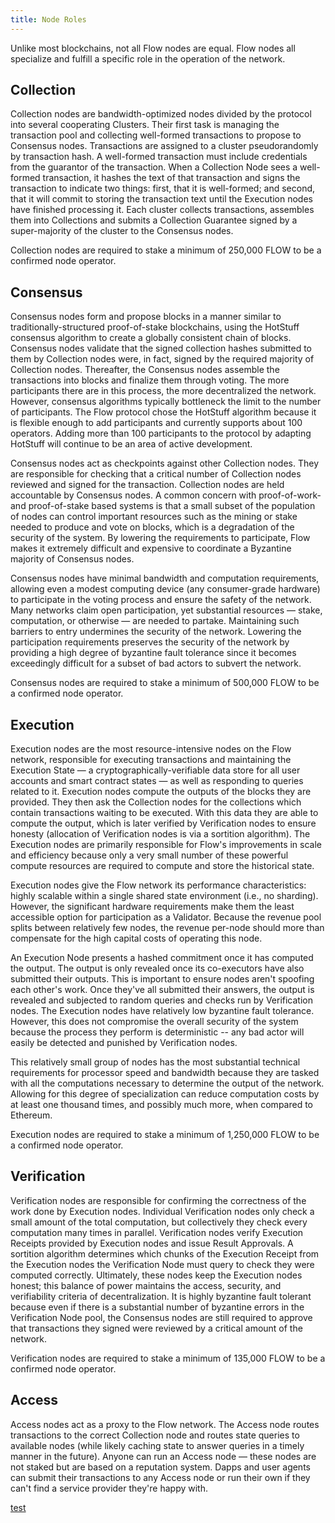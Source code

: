 ```yaml
---
title: Node Roles
---
```


Unlike most blockchains, not all Flow nodes are equal. Flow nodes all specialize and fulfill a specific role in the operation of the network.

<!-- [block:image]
{
  "images": [
    {
      "image": [
        "https://files.readme.io/cd9a005-flow-diagram.gif",
        "flow-diagram.gif",
        900,
        900,
        "#f8f4f1"
      ],
      "caption": "",
      "sizing": "smart"
    }
  ]
}
[/block] -->

<!-- [block:api-header]
{
  "title": "Node Roles"
}
[/block] -->

## Collection

Collection nodes are bandwidth-optimized nodes divided by the protocol into several cooperating Clusters. Their first task is managing the transaction pool and collecting well-formed transactions to propose to Consensus nodes. Transactions are assigned to a cluster pseudorandomly by transaction hash. A well-formed transaction must include credentials from the guarantor of the transaction. When a Collection Node sees a well-formed transaction, it hashes the text of that transaction and signs the transaction to indicate two things: first, that it is well-formed; and second, that it will commit to storing the transaction text until the Execution nodes have finished processing it. Each cluster collects transactions, assembles them into Collections and submits a Collection Guarantee signed by a super-majority of the cluster to the Consensus nodes.

Collection nodes are required to stake a minimum of 250,000 FLOW to be a confirmed node operator.

## Consensus

Consensus nodes form and propose blocks in a manner similar to traditionally-structured proof-of-stake blockchains, using the HotStuff consensus algorithm to create a globally consistent chain of blocks. Consensus nodes validate that the signed collection hashes submitted to them by Collection nodes were, in fact, signed by the required majority of Collection nodes. Thereafter, the Consensus nodes assemble the transactions into blocks and finalize them through voting.
The more participants there are in this process, the more decentralized the network. However, consensus algorithms typically bottleneck the limit to the number of participants. The Flow protocol chose the HotStuff algorithm because it is flexible enough to add participants and currently supports about 100 operators. Adding more than 100 participants to the protocol by adapting HotStuff will continue to be an area of active development.

Consensus nodes act as checkpoints against other Collection nodes. They are responsible for checking that a critical number of Collection nodes reviewed and signed for the transaction. Collection nodes are held accountable by Consensus nodes. A common concern with proof-of-work- and proof-of-stake based systems is that a small subset of the population of nodes can control important resources such as the mining or stake needed to produce and vote on blocks, which is a degradation of the security of the system. By lowering the requirements to participate, Flow makes it extremely difficult and expensive to coordinate a Byzantine majority of Consensus nodes.

Consensus nodes have minimal bandwidth and computation requirements, allowing even a modest computing device (any consumer-grade hardware) to participate in the voting process and ensure the safety of the network. Many networks claim open participation, yet substantial resources — stake, computation, or otherwise — are needed to partake. Maintaining such barriers to entry undermines the security of the network. Lowering the participation requirements preserves the security of the network by providing a high degree of byzantine fault tolerance since it becomes exceedingly difficult for a subset of bad actors to subvert the network.

Consensus nodes are required to stake a minimum of 500,000 FLOW to be a confirmed node operator.

## Execution

Execution nodes are the most resource-intensive nodes on the Flow network, responsible for executing transactions and maintaining the Execution State — a cryptographically-verifiable data store for all user accounts and smart contract states — as well as responding to queries related to it. Execution nodes compute the outputs of the blocks they are provided. They then ask the Collection nodes for the collections which contain transactions waiting to be executed. With this data they are able to compute the output, which is later verified by Verification nodes to ensure honesty (allocation of Verification nodes is via a sortition algorithm). The Execution nodes are primarily responsible for Flow's improvements in scale and efficiency because only a very small number of these powerful compute resources are required to compute and store the historical state.

Execution nodes give the Flow network its performance characteristics: highly scalable within a single shared state environment (i.e., no sharding). However, the significant hardware requirements make them the least accessible option for participation as a Validator. Because the revenue pool splits between relatively few nodes, the revenue per-node should more than compensate for the high capital costs of operating this node.

An Execution Node presents a hashed commitment once it has computed the output. The output is only revealed once its co-executors have also submitted their outputs. This is important to ensure nodes aren't spoofing each other's work. Once they've all submitted their answers, the output is revealed and subjected to random queries and checks run by Verification nodes. The Execution nodes have relatively low byzantine fault tolerance. However, this does not compromise the overall security of the system because the process they perform is deterministic -- any bad actor will easily be detected and punished by Verification nodes.

This relatively small group of nodes has the most substantial technical requirements for processor speed and bandwidth because they are tasked with all the computations necessary to determine the output of the network. Allowing for this degree of specialization can reduce computation costs by at least one thousand times, and possibly much more, when compared to Ethereum.

Execution nodes are required to stake a minimum of 1,250,000 FLOW to be a confirmed node operator.

## Verification

Verification nodes are responsible for confirming the correctness of the work done by Execution nodes. Individual Verification nodes only check a small amount of the total computation, but collectively they check every computation many times in parallel. Verification nodes verify Execution Receipts provided by Execution nodes and issue Result Approvals. A sortition algorithm determines which chunks of the Execution Receipt from the Execution nodes the Verification Node must query to check they were computed correctly. Ultimately, these nodes keep the Execution nodes honest; this balance of power maintains the access, security, and verifiability criteria of decentralization. It is highly byzantine fault tolerant because even if there is a substantial number of byzantine errors in the Verification Node
pool, the Consensus nodes are still required to approve that transactions they signed were reviewed by a critical amount of the network.

Verification nodes are required to stake a minimum of 135,000 FLOW to be a confirmed node operator.

## Access

Access nodes act as a proxy to the Flow network. The Access node routes transactions to the correct Collection node and routes state queries to available nodes (while likely caching state to answer queries in a timely manner in the future). Anyone can run an Access node — these nodes are not staked but are based on a reputation system. Dapps and user agents can submit their transactions to any Access node or run their own if they can't find a service provider they're happy with.

<!-- [block:callout]
{
  "type": "info",
  "title": "Resource Requirements",
  "body": "See [Setting Up a Node](doc:setting-up-a-node) for the expected resource use of each node type"
}
[/block] -->

[test](node-bootstrap)
